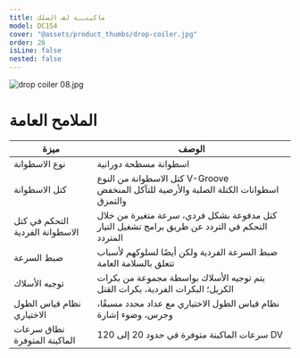 ```yaml
---
title: ماكينــة لف السلك
model: DC154
cover: "@assets/product_thumbs/drop-coiler.jpg"
order: 26
isLine: false
nested: false
---
```



<ProductTabs />

![drop coiler 08.jpg](@assets/article_images/drop-coiler/drop-coiler-08.jpg)

# **الملامح العامة**

| ميزة                            | الوصف                                                                                         |
| ------------------------------- | --------------------------------------------------------------------------------------------- |
| نوع الاسطوانة                   | اسطوانة مسطحة دورانية                                                                         |
| كتل الاسطوانة                   | كتل الاسطوانة من النوع V-Groove <br/> اسطوانات الكتلة الصلبة والأرضية للتآكل المنخفض والتمزق  |
| التحكم في كتل الاسطوانة الفردية | كتل مدفوعة بشكل فردي، سرعة متغيرة من خلال التحكم في التردد عن طريق برامج تشغيل التيار المتردد |
| ضبط السرعة                      | ضبط السرعة الفردية ولكن أيضًا لسلوكهم لأسباب تتعلق بالسلامة العامة                            |
| توجيه الأسلاك                   | يتم توجيه الأسلاك بواسطة مجموعة من بكرات الكريل؛ البكرات الفردية، بكرات القتل                 |
| نظام قياس الطول الاختياري       | نظام قياس الطول الاختياري مع عداد محدد مسبقًا، وجرس، وضوء إشارة                               |
| نطاق سرعات الماكينة المتوفرة    | سرعات الماكينة متوفرة في حدود 20 إلى 120 DV                                                   |
